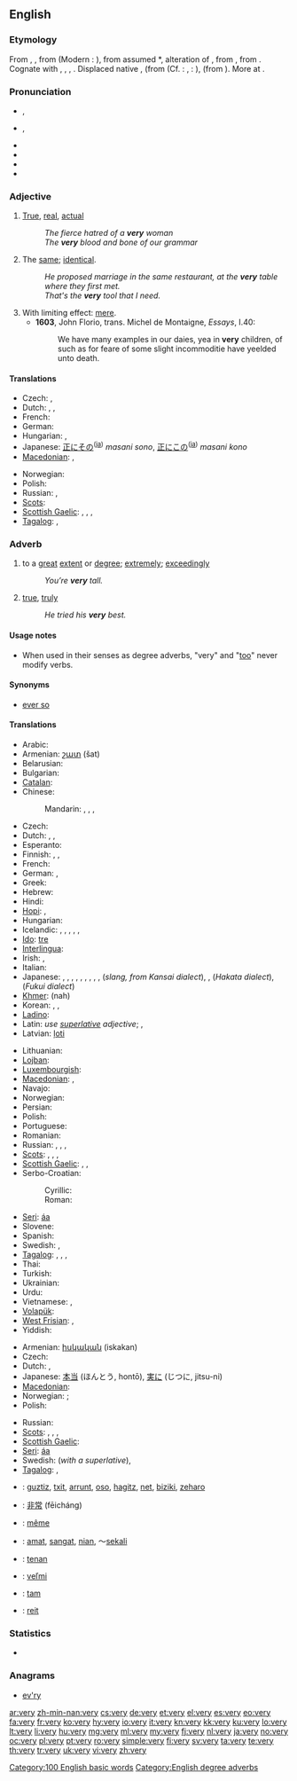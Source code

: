 ==English==

{{wikipedia}}

===Etymology===
From {{etyl|enm}} {{term|verray|lang=enm}}, {{term|verrai||true|lang=enm}}, from {{etyl|fro}} {{term|verai||true|lang=fro}} (Modern {{etyl|fr|-}}: {{term|vrai|lang=fr}}), from assumed {{etyl|VL.}} *{{term||vērācus|lang=la}}, alteration of {{etyl|la}} {{term|verax|vērāx|truthful|lang=la}}, from {{etyl|la}} {{term|verus|vērus|true|lang=la}}, from {{proto|Indo-European|wēr-|true, benevolent|lang=en}}. Cognate with {{etyl|ang|-}} {{term|wær|wǣr|sc=Latinx|true, correct|lang=ang}}, {{etyl|nl|-}} {{term|waar||true|lang=nl}}, {{etyl|de|-}} {{term|wahr||true|lang=de}}, {{etyl|is|-}} {{term|alvöru||earnest|lang=is}}. Displaced native {{etyl|enm|-}} {{term|sore|lang=enm}}, {{term|sar|sār|very|lang=enm}} (from {{etyl|ang|-}} {{term|sar|sār|grievous, extreme|lang=ang}} (Cf. {{etyl|de|-}}: {{term|sehr|lang=de}}, {{etyl|nl|-}}: {{term|zeer|lang=nl}}), {{etyl|enm|-}} {{term|wel||very|lang=enm}} (from {{etyl|ang|-}} {{term|wel||well, very|lang=ang}}). More at {{l|en|warlock}}.

===Pronunciation===
* {{a|RP}} {{IPA|/ˈvɛɹɪ/}}, {{SAMPA|/"vEr\I/}}
* {{a|UK|US}} {{IPA|/ˈvɛɹi/}}, {{SAMPA|/"vEr\i/}}
* {{audio|en-us-very.ogg|Audio (US)}}
* {{audio|En-uk-very.ogg|Audio (UK)}}
* {{hyphenation|ver|y}}
* {{rhymes|ɛri}}

===Adjective===
{{en-adj|verier|veriest}}

# [[true|True]], [[real]], [[actual]]
#: ''The fierce hatred of a '''very''' woman''
#: ''The '''very''' blood and bone of our grammar''
# The [[same]]; [[identical]].
#: ''He proposed marriage in the same restaurant, at the '''very''' table where they first met.''
#: ''That's the '''very''' tool that I need.''
# With limiting effect: [[mere]].
#* '''1603''', John Florio, trans. Michel de Montaigne, ''Essays'', I.40:
#*: We have many examples in our daies, yea in '''very''' children, of such as for feare of some slight incommoditie have yeelded unto death.

====Translations====
{{trans-top|the same; identical}}
* Czech: {{t-|cs|týž}}, {{t-|cs|tentýž}}
* Dutch: {{t+|nl|zelfde}}, {{t+|nl|dezelfde}}, {{t+|nl|hetzelfde}}
* French: {{t+|fr|même}}
* German: {{t+|de|derselbe}}
* Hungarian: {{t+|hu|ugyanaz}}, {{t-|hu|egyazon}}
* Japanese: [[正に]][[その]]<sup>([[:ja:正にその|ja]])</sup> ''masani sono'', [[正に]][[この]]<sup>([[:ja:正にこの|ja]])</sup> ''masani kono''
* [[Macedonian]]: {{t-|mk|сам|tr=sam}},  {{t|mk|самиот|tr=sámiot}}
{{trans-mid}}
* Norwegian: {{t+|no|samme}}
* Polish: {{t-|pl|identyczny}}
* Russian: {{t+|ru|самый||tr=sámyj}}, {{t|ru|тот самый|tr=tot sámyj|sc=Cyrl}}
* [[Scots]]: {{tø|sco|vera|xs=Scots}}
* [[Scottish Gaelic]]: {{t-|gd|aon|xs=Scottish Gaelic}},  {{t-|gd|ceart|xs=Scottish Gaelic}},  {{t-|gd|ceudna|xs=Scottish Gaelic}},  {{t-|gd|dearbh|xs=Scottish Gaelic}}
* [[Tagalog]]: {{t|tl|talaga|xs=Tagalog}},  {{t|tl|talagang|xs=Tagalog}}
{{trans-bottom}}

===Adverb===
{{en-adv|-}}

# to a [[great]] [[extent]] or [[degree]]; [[extremely]]; [[exceedingly]]
#: ''You’re '''very''' tall.''
# [[true]], [[truly]]
#: ''He tried his '''very''' best.''

====Usage notes====
* When used in their senses as degree adverbs, "very" and "[[too]]" never modify verbs.

====Synonyms====
* {{sense|to a great extent}} [[ever so]]

====Translations====
{{trans-top|to a high degree}}
* Arabic: {{t+|ar|جدا|alt=جِدًا|tr=jíddan}}
* Armenian: [[շատ]] (šat)
* Belarusian: {{t|be|вельмі|tr=vél'mi|xs=Belarusian}}
* Bulgarian: {{t+|bg|много|tr=mnógo}}
* [[Catalan]]: {{t-|ca|molt}}
* Chinese:
*: Mandarin: {{t-|cmn|很|tr=hĕn|sc=Hani}},  {{t-|cmn|太|tr=tài|sc=Hani}},  {{t-|cmn|非常|tr=fēicháng|sc=Hani}},  {{t-|cmn|超|tr=chāo|sc=Hani}}
* Czech: {{t+|cs|velmi}}
* Dutch: {{t+|nl|zeer}}, {{t+|nl|heel}}, {{t+|nl|erg}}
* Esperanto: {{t+|eo|tre|xs=Esperanto}}
* Finnish: {{t+|fi|erittäin}}, {{t+|fi|kovin}}, {{t+|fi|hyvin}}
* French: {{t+|fr|très}}
* German: {{t+|de|sehr}}, {{t+|de|ganz}}
* Greek: {{t+|el|πολύ|tr=polý}}
* Hebrew: {{t-|he|מאוד|tr=məód}}
* Hindi: {{t+|hi|बहुत|tr=bahut|xs=Hindi}}
* [[Hopi]]: {{tø|hop|a'ni|m}}, {{tø|hop|hin'ur|f}}
* Hungarian: {{t+|hu|nagyon}}
* Icelandic: {{t|is|mjög}}, {{t|is|ákaflega}}, {{t|is|afar}}, {{t|is|ýkja}}, {{t|is|fjarska}}, {{t|is|einkar}}
* [[Ido]]: [[tre]]
* [[Interlingua]]: {{t|ia|multo}}
* Irish: {{t-|ga|an-|xs=Irish}}, {{t-|ga|ana-|xs=Irish}}
* Italian: {{t+|it|molto}}
* Japanese: {{t+|ja|とても|tr=totemó}}, {{t-|ja|かなり|tr=kanari}}, {{t|ja|非常に|tr=ひじょうに, hijōni}}, {{t-|ja|凄く|tr=[[すごく]], sugoku}}, {{t|ja|大変|tr=[[たいへん]], taihén}}, {{t|ja|大分|tr=[[だいぶ]], daibu}}, {{t|ja|随分|tr=[[ずいぶん]], zuibun}}, {{t-|ja|ずっと|tr=zutto}}, {{t|ja|めちゃ|tr=mecha}}, {{t|ja|めっちゃ|tr=metcha}} (''slang, from Kansai dialect''), {{t+|ja|超|tr=ちょう, chō}} {{qualifier|slang}}, {{t|ja|ばり|tr=bari}} (''Hakata dialect''), {{t-|ja|つるつる|tr=tsuru tsuru}} (''Fukui dialect'')
* [[Khmer]]: {{Khmr|[[ណាស់]]}} (nah)
* Korean: {{t+|ko|아주|tr=aju|sc=Hang}},  {{t+|ko|매우|tr=mae-u|sc=Hang}}, {{t|ko|너무|tr=neomu|sc=Kore}}
* [[Ladino]]: {{tø|lad|muy}}
* Latin: ''use [[superlative]] adjective''; {{t|la|maxime|alt=maximē}}, {{t-|la|summe|alt=summē}}
* Latvian: [[ļoti]]
{{trans-mid}}
* Lithuanian: {{t+|lt|labai|xs=Lithuanian}}
* [[Lojban]]: {{t|jbo|mutce}}
* [[Luxembourgish]]: {{t|lb|ganz}}
* [[Macedonian]]: {{t+|mk|многу|tr=mnógu}},  {{t|mk|мошне|tr=móšne}}
* Navajo: {{tø|nv|ayóo}}
* Norwegian: {{t+|no|veldig}}
* Persian: {{t+|fa|بسیار|tr=besiyâr|xs=Persian}}
* Polish: {{t+|pl|bardzo}}
* Portuguese: {{t+|pt|muito}}
* Romanian: {{t-|ro|foarte}}
* Russian: {{t+|ru|очень|tr=óčen’}},  {{t+|ru|весьма|tr=ves'má}}, {{t|ru|изрядно|tr=izrjádno|sc=Cyrl}}, {{qualifier|colloquial}} {{t|ru|дюже|tr=djúže|sc=Cyrl}}
* [[Scots]]: {{tø|sco|gey|xs=Scots}}, {{tø|sco|unco|xs=Scots}}, {{tø|sco|vera|xs=Scots}},
* [[Scottish Gaelic]]: {{t-|gd|glè|xs=Scottish Gaelic}}, {{t-|gd|ro|xs=Scottish Gaelic}}, {{t-|gd|fìor|xs=Scottish Gaelic}}
* Serbo-Croatian:
*: Cyrillic: {{t-|sh|врло|alt=вр̏ло|sc=Cyrl}}
*: Roman: {{t-|sh|vrlo|alt=vȑlo}}
* [[Seri]]: [[áa]]
* Slovene: {{t+|sl|zelo}}
* Spanish: {{t+|es|muy}}
* Swedish: {{t+|sv|mycket}}, {{t+|sv|väldigt}}
* [[Tagalog]]: {{t|tl|talaga|xs=Tagalog}},  {{t|tl|talagang|xs=Tagalog}},  {{t-|tl|sobra|xs=Tagalog}},  {{t|tl|sobrang|xs=Tagalog}}
* Thai: {{t+|th|มาก|tr=mâak}}
* Turkish: {{t|tr|çok}}
* Ukrainian: {{t|uk|дуже|tr=dúže|xs=Ukrainian}}
* Urdu: {{t|ur|بہت|tr=bahut|xs=Urdu}}
* Vietnamese: {{t|vi|rất|xs=Vietnamese}} {{qualifier|placed before the word to intensify}}, {{t|vi|lắm}} {{qualifier|placed after the word to intensify}}
* [[Volapük]]: {{t|vo|vemo}}
* [[West Frisian]]: {{t-|fy|tige|xs=West Frisian}},  {{t-|fy|frij|xs=West Frisian}}
* Yiddish: {{t-|yi|זייער|tr=zeyer|xs=Yiddish}}
{{trans-bottom}}

{{trans-top|true, truly}}
* Armenian: [[իսկական]] (iskakan)
* Czech: {{t+|cs|skutečně}}
* Dutch: {{t+|nl|echt}}, {{t+|nl|uiterst}}
* Japanese: [[本当]] (ほんとう, hontō), [[実に]] (じつに, jitsu-ni)
* [[Macedonian]]: {{t|mk|нај-|tr=naj-}}
* Norwegian: {{t|no|veldig}}; {{t|no|aller}}
* Polish: {{t+|pl|naprawdę}}
{{trans-mid}}
* Russian: {{t+|ru|самый|tr=sámyj}}
* [[Scots]]: {{tø|sco|gey|xs=Scots}}, {{tø|sco|unco|xs=Scots}}, {{tø|sco|vera|xs=Scots}},
* [[Scottish Gaelic]]: {{t-|gd|fìor|xs=Scottish Gaelic}}
* [[Seri]]: [[áa]]
* Swedish: {{t|sv|allra}} (''with a superlative''), {{t|sv|sann}} {{qualifier|archaic}}
* [[Tagalog]]: {{t|tl|talaga|xs=Tagalog}},  {{t|tl|talagang|xs=Tagalog}}
{{trans-bottom}}

{{checktrans-top}}
* {{ttbc|eu}}: [[guztiz]], [[txit]], [[arrunt]], [[oso]], [[hagitz]], [[net]], [[biziki]], [[zeharo]]
* {{ttbc|zh}}: [[非常]] (fēicháng)
* {{ttbc|fr}}: [[même]]
* {{ttbc|id}}: [[amat]], [[sangat]], [[nian]], ～[[sekali]]
{{trans-mid}}
* {{ttbc|jv}}: [[tenan]]
* {{ttbc|sk}}: [[veľmi]]
* {{ttbc|tr}}: [[tam]]
* {{ttbc|cy}}: [[reit]]
{{trans-bottom}}

===Statistics===
* {{rank|than|some|other|67|very|upon|man|may}}

===Anagrams===
* [[ev'ry#English|ev'ry]]

[[Category:100 English basic words]]
[[Category:English degree adverbs]]

[[ar:very]]
[[zh-min-nan:very]]
[[cs:very]]
[[de:very]]
[[et:very]]
[[el:very]]
[[es:very]]
[[eo:very]]
[[fa:very]]
[[fr:very]]
[[ko:very]]
[[hy:very]]
[[io:very]]
[[it:very]]
[[kn:very]]
[[kk:very]]
[[ku:very]]
[[lo:very]]
[[lt:very]]
[[li:very]]
[[hu:very]]
[[mg:very]]
[[ml:very]]
[[my:very]]
[[fj:very]]
[[nl:very]]
[[ja:very]]
[[no:very]]
[[oc:very]]
[[pl:very]]
[[pt:very]]
[[ro:very]]
[[simple:very]]
[[fi:very]]
[[sv:very]]
[[ta:very]]
[[te:very]]
[[th:very]]
[[tr:very]]
[[uk:very]]
[[vi:very]]
[[zh:very]]